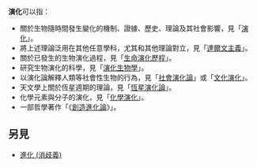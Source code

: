 '''演化'''可以指：

*關於生物隨時間發生變化的機制、證據、歷史、理論及其社會影響，見「[[演化|演化]]」。
*將上述理論泛用在其他任意學科，尤其和其他理論對立，見「[[達爾文主義|達爾文主義]]」。
*關於已發生的生物演化過程，見「[[生命演化歷程|生命演化歷程]]」。
*研究生物演化的科學，見「[[演化生物學|演化生物學]]」。
*以演化論解釋人類等社會性生物的行為，見「[[社會演化論|社會演化論]]」或「[[文化演化|文化演化]]」。
*天文學上關於恆星週期的理論，見「[[恆星演化論|恆星演化論]]」。
*化學元素與分子的演化，見「[[化學演化|化學演化]]」。
*一部哲學著作「《[[創造進化論|創造進化論]]》」。

== 另見 ==
*[[進化_(消歧義)|進化 (消歧義)]]
{{Wiktionary|evolution}}
{{disambig|Cat=二字消歧义}}